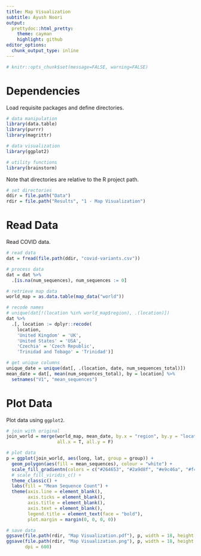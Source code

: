 ```yaml
---
title: Map Visualization
subtitle: Ayush Noori
output:
  prettydoc::html_pretty:
    theme: cayman
    highlight: github
editor_options: 
  chunk_output_type: inline
---
```


```r
# knitr::opts_chunk$set(message=FALSE, warning=FALSE)
```

# Dependencies

Load requisite packages and define directories.

```r

# data manipulation
library(data.table)
library(purrr)
library(magrittr)

# data visualization
library(ggplot2)

# utility functions
library(brainstorm)

```

Note that directories are relative to the R project path.

```r

# set directories
ddir = file.path("Data")
rdir = file.path("Results", "1 - Map Visualization")

```

# Read Data

Read COVID data.

```r

# read data
dat = fread(file.path(ddir, "covid-variants.csv"))

# process data
dat = dat %>%
  .[is.na(num_sequences), num_sequences := 0]

# retrieve map data
world_map = as.data.table(map_data("world"))

# recode names
# unique(dat[!(location %in% world_map$region), .(location)])
dat %>%
  .[, location := dplyr::recode(
    location,
    'United Kingdom' = 'UK',
    'United States' = 'USA',
    'Czechia' = 'Czech Republic',
    'Trinidad and Tobago' = 'Trinidad')]

# get unique columns
unique_date = unique(dat[, .(location, date, num_sequences_total)])
mean_date = dat[, mean(num_sequences_total), by = location] %>%
  setnames("V1", "mean_sequences")


```

# Plot Data

Plot data using `ggplot2`.

```r

# join with original
join_world = merge(world_map, mean_date, by.x = "region", by.y = "location",
                   all.x = T, all.y = F)

# plot data
p = ggplot(join_world, aes(long, lat, group = group)) +
  geom_polygon(aes(fill = mean_sequences), colour = "white") +
  scale_fill_gradientn(colors = c("#264653", "#2a9d8f", "#e9c46a", "#f4a261", "#e76f51")) +
  # scale_fill_viridis_c() +
  theme_classic() +
  labs(fill = "Mean Sequence Count") +
  theme(axis.line = element_blank(),
        axis.ticks = element_blank(),
        axis.title = element_blank(),
        axis.text = element_blank(),
        legend.title = element_text(face = "bold"),
        plot.margin = margin(0, 0, 0, 0))

# save data
ggsave(file.path(rdir, "Map Visualization.pdf"), p, width = 18, height = 10)
ggsave(file.path(rdir, "Map Visualization.png"), p, width = 18, height = 10,
       dpi = 600)

```
